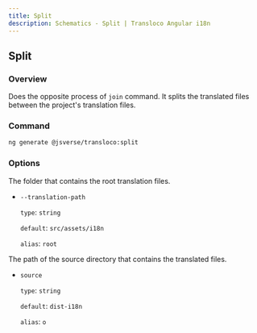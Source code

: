 ```yaml
---
title: Split
description: Schematics - Split | Transloco Angular i18n
---
```


## Split

### Overview

Does the opposite process of `join` command. It splits the translated files between the project's translation files.

### Command

```bash
ng generate @jsverse/transloco:split
```

### Options

The folder that contains the root translation files.

- `--translation-path`

  `type`: `string`

  `default`: `src/assets/i18n`

  `alias`: `root`

The path of the source directory that contains the translated files.

- `source`

  `type`: `string`

  `default`: `dist-i18n`

  `alias`: `o`
